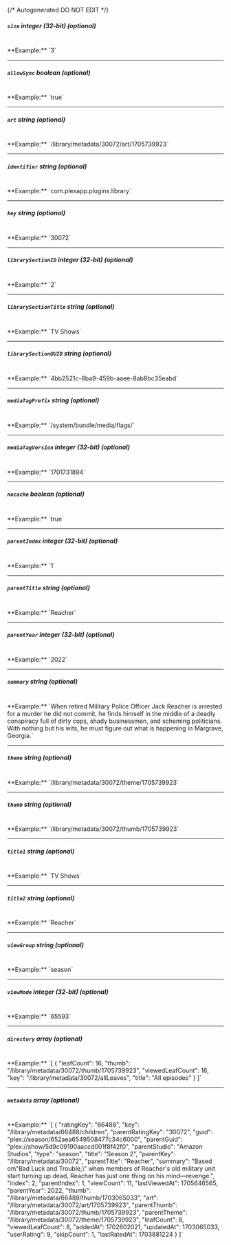 {/* Autogenerated DO NOT EDIT  */}
##### `size` _integer (32-bit) (optional)_
<br/>
**Example:** `3`

---
##### `allowSync` _boolean (optional)_
<br/>
**Example:** `true`

---
##### `art` _string (optional)_
<br/>
**Example:** `/library/metadata/30072/art/1705739923`

---
##### `identifier` _string (optional)_
<br/>
**Example:** `com.plexapp.plugins.library`

---
##### `key` _string (optional)_
<br/>
**Example:** `30072`

---
##### `librarySectionID` _integer (32-bit) (optional)_
<br/>
**Example:** `2`

---
##### `librarySectionTitle` _string (optional)_
<br/>
**Example:** `TV Shows`

---
##### `librarySectionUUID` _string (optional)_
<br/>
**Example:** `4bb2521c-8ba9-459b-aaee-8ab8bc35eabd`

---
##### `mediaTagPrefix` _string (optional)_
<br/>
**Example:** `/system/bundle/media/flags/`

---
##### `mediaTagVersion` _integer (32-bit) (optional)_
<br/>
**Example:** `1701731894`

---
##### `nocache` _boolean (optional)_
<br/>
**Example:** `true`

---
##### `parentIndex` _integer (32-bit) (optional)_
<br/>
**Example:** `1`

---
##### `parentTitle` _string (optional)_
<br/>
**Example:** `Reacher`

---
##### `parentYear` _integer (32-bit) (optional)_
<br/>
**Example:** `2022`

---
##### `summary` _string (optional)_
<br/>
**Example:** `When retired Military Police Officer Jack Reacher is arrested for a murder he did not commit, he finds himself in the middle of a deadly conspiracy full of dirty cops, shady businessmen, and scheming politicians. With nothing but his wits, he must figure out what is happening in Margrave, Georgia.`

---
##### `theme` _string (optional)_
<br/>
**Example:** `/library/metadata/30072/theme/1705739923`

---
##### `thumb` _string (optional)_
<br/>
**Example:** `/library/metadata/30072/thumb/1705739923`

---
##### `title1` _string (optional)_
<br/>
**Example:** `TV Shows`

---
##### `title2` _string (optional)_
<br/>
**Example:** `Reacher`

---
##### `viewGroup` _string (optional)_
<br/>
**Example:** `season`

---
##### `viewMode` _integer (32-bit) (optional)_
<br/>
**Example:** `65593`

---
##### `directory` _array (optional)_
<br/>
**Example:** `[
{
"leafCount": 16,
"thumb": "/library/metadata/30072/thumb/1705739923",
"viewedLeafCount": 16,
"key": "/library/metadata/30072/allLeaves",
"title": "All episodes"
}
]`

---
##### `metadata` _array (optional)_
<br/>
**Example:** `[
{
"ratingKey": "66488",
"key": "/library/metadata/66488/children",
"parentRatingKey": "30072",
"guid": "plex://season/652aea6549508477c34c6000",
"parentGuid": "plex://show/5d9c09190aaccd001f8f42f0",
"parentStudio": "Amazon Studios",
"type": "season",
"title": "Season 2",
"parentKey": "/library/metadata/30072",
"parentTitle": "Reacher",
"summary": "Based on\"Bad Luck and Trouble,\" when members of Reacher's old military unit start turning up dead, Reacher has just one thing on his mind—revenge.",
"index": 2,
"parentIndex": 1,
"viewCount": 11,
"lastViewedAt": 1705646565,
"parentYear": 2022,
"thumb": "/library/metadata/66488/thumb/1703065033",
"art": "/library/metadata/30072/art/1705739923",
"parentThumb": "/library/metadata/30072/thumb/1705739923",
"parentTheme": "/library/metadata/30072/theme/1705739923",
"leafCount": 8,
"viewedLeafCount": 8,
"addedAt": 1702602021,
"updatedAt": 1703065033,
"userRating": 9,
"skipCount": 1,
"lastRatedAt": 1703881224
}
]`


